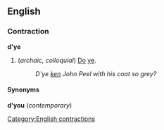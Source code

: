 ==English==
===Contraction===
'''d'ye'''

#(''archaic, colloquial'') [[Do]] [[ye]].
#:''D'ye [[ken]] John Peel with his coat so grey?''

====Synonyms====
'''d'you''' (''contemporary'')

[[Category:English contractions]]